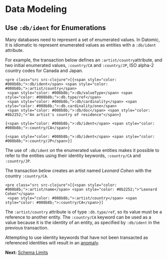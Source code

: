 Data Modeling
=============

Use `:db/ident` for Enumerations
--------------------------------

Many databases need to represent a set of enumerated values. In Datomic, it is idiomatic to represent enumerated values as entities with a `:db/ident` attribute.

For example, the transaction below defines an `:artist/country`attribute, and two initial enumerated values, `:country/CA` and `:country/JP`, ISO alpha-2 country codes for Canada and Japan.

```
<pre class="src src-clojure">[{<span style="color: #008b8b;">:db/ident</span> <span style="color: #008b8b;">:artist/country</span>
 <span style="color: #008b8b;">:db/valueType</span> <span style="color: #008b8b;">:db.type/ref</span>
 <span style="color: #008b8b;">:db/cardinality</span> <span style="color: #008b8b;">:db.cardinality/one</span>
 <span style="color: #008b8b;">:db/doc</span> <span style="color: #8b2252;">"An artist's country of residence"</span>}

{<span style="color: #008b8b;">:db/ident</span> <span style="color: #008b8b;">:country/CA</span>}

{<span style="color: #008b8b;">:db/ident</span> <span style="color: #008b8b;">:country/JP</span>}]
```



The use of `:db/ident` on the enumerated value entities makes it possible to refer to the entities using their identity keywords, `:country/CA` and `:country/JP`.

The transaction below creates an artist named *Leonard Cohen* with the country `:country/CA`.

```
<pre class="src src-clojure">[{<span style="color: #008b8b;">:artist/name</span> <span style="color: #8b2252;">"Leonard Cohen"</span>
 <span style="color: #008b8b;">:artist/country</span> <span style="color: #008b8b;">:country/CA</span>}]
```



The `:artist/country` attribute is of type `:db.type/ref`, so its value must be a reference to another entity. The `:country/CA` keyword can be used as a value because it is the identity of an entity, as specified by `:db/ident` in the previous transaction.

Attempting to use identity keywords that have not been transacted as referenced identities will result in an [anomaly](../client/client-api.html#anomalies).

**Next:** [Schema Limits](schema-limits.html)